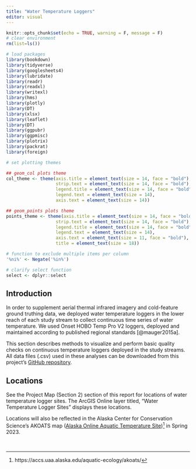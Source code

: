 ```yaml
---
title: "Water Temperature Loggers"
editor: visual
---
```


```r
knitr::opts_chunk$set(echo = TRUE, warning = F, message = F)
# clear environment
rm(list=ls())

# load packages
library(bookdown)
library(tidyverse)
library(googlesheets4)
library(lubridate)
library(readr)
library(readxl)
library(writexl)
library(hms)
library(plotly)
library(DT)
library(xlsx)
library(leaflet)
library(DT)
library(ggpubr)
library(ggpmisc)
library(plotrix)
library(packrat)
library(foreign)

# set plotting themes

## geom_col plots theme
col_theme <- theme(axis.title = element_text(size = 14, face = "bold"),
                   strip.text = element_text(size = 14, face = "bold"),
                   legend.title = element_text(size = 14, face = "bold"),
                   legend.text = element_text(size = 14),
                   axis.text = element_text(size = 14))

## geom_points plots theme
points_theme <- theme(axis.title = element_text(size = 14, face = "bold"),
                   strip.text = element_text(size = 14, face = "bold"),
                   legend.title = element_text(size = 14, face = "bold"),
                   legend.text = element_text(size = 14),
                   axis.text = element_text(size = 11, face = "bold"),
                   title = element_text(size = 18))

# function to exclude multiple items per column
'%ni%' <- Negate('%in%')

# clarify select function
select <- dplyr::select
```

## Introduction

In order to supplement aerial thermal infrared imagery and cold-feature ground truthing data, we deployed water temperature loggers in the lower reach of each study stream to collect continuous time series of water temperature. We used Onset HOBO Temp Pro V2 loggers, deployed and maintained according to published regional standards [@mauger2015a].

This section describes methods to visualize and perform basic quality checks on continuous temperature loggers deployed in the study streams. All data files (.csv) used in these analyses can be downloaded from this project's [GitHub repository](https://github.com/Kenai-Watershed-Forum/kenai_thermal_imagery/tree/master/input).

## Locations

See the Project Map (Section 2) section of this report for locations of water temperature logger sites. The ArcGIS Online layer titled, "Water Temperature Logger Sites" displays these locations.

Locations will also be reflected in the Alaska Center for Conservation Science's AKOATS map ([Alaska Online Aquatic Temperature Site](https://accs.uaa.alaska.edu/aquatic-ecology/akoats/))[^temperature_loggers-1] in Spring 2023.

[^temperature_loggers-1]: https://accs.uaa.alaska.edu/aquatic-ecology/akoats/

<br>


\newpage
